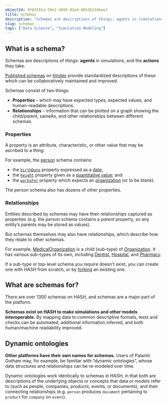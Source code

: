 ```yaml
---
objectId: 9f03591a-59e1-4894-81ed-8653b334bee3
title: Schemas
description: "Schemas are descriptions of things: agents in simulations, and the actions they take. They help make simulations interoperable, and data more easily understood."
slug: schemas
tags: ["Data Science", "Simulation Modeling"]
---
```


## What is a schema?

Schemas are descriptions of _things_: **agents** in simulations, and the **actions** they take.

[Published schemas](https://hash.ai/schemas) on [hIndex](https://hash.ai/platform/index) provide standardized descriptions of these which can be collaboratively maintained and improved.

Schemas consist of two things:

* **Properties** – which may have expected types, expected values, and human-readable descriptions.
* **Relationships** – information that can be plotted on a graph showing the child/parent, sameAs, and other relationships between different schemas.

### Properties

A property is an attribute, characteristic, or other value that may be ascribed to a _thing_.

For example, the [person](https://hash.ai/@schema/schemas/Person) schema contains:

* the [`birthDate`](https://hash.ai/@schema/schemas/birthDate) property expressed as a [date](https://hash.ai/@schema/schemas/Date);
* the [`height`](https://hash.ai/@schema/schemas/height) property given as a [quantitative value](https://hash.ai/@schema/schemas/QuantitativeValue); and
* the [`worksFor`](https://hash.ai/@schema/schemas/worksFor) property which expects an [organization](https://hash.ai/@schema/schemas/Organization) (or to be blank).

The _person_ schema also has dozens of other properties.

### Relationships

Entities described by schemas may have their relationships captured as properties (e.g. the _person_ schema contains a _parent_ property, so any entity’s parents may be stored as values).

But schemas themselves may also have relationships, which describe how they relate to other schemas.

For example, [MedicalOrganization](https://hash.ai/@schema/schemas/MedicalOrganization) is a child (sub-type) of [Organization](https://hash.ai/@schema/schemas/Organization). It has various sub-types of its own, including [Dentist](https://hash.ai/@schema/schemas/Dentist), [Ho](https://hash.ai/@schema/schemas/Hospital)[s](https://hash.ai/@schema/schemas/Hospital)[pital](https://hash.ai/@schema/schemas/Hospital), and [Pharmacy](https://hash.ai/@schema/schemas/Pharmacy).

If a sub-type or top-level schema you require doesn’t exist, you can create one with HASH from scratch, or by [forking](https://hash.ai/glossary/fork) an existing one.

## What are schemas for?

There are over 1300 schemas on HASH, and schemas are a major part of the platform.

**Schemas exist on HASH to make simulations and other models interoperable.** By mapping data to common descriptive formats, tests and checks can be automated, additional information inferred, and both human/machine readability improved.

## Dynamic ontologies

**Other platforms have their own names for schemas.** Users of Palantir Gotham may, for example, be familiar with “dynamic ontologies”, whose data structures and relationships can be re-modeled over time.

Dynamic ontologies work identically to schemas in HASH, in that both are descriptions of the underlying objects or concepts that data or models refer to (such as people, companies, products, events, or documents), and their connecting relationships (e.g. `person` produces `document` pertaining to `product` for `company` on `event`).
